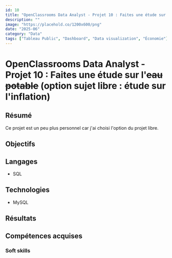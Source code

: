 ---
id: 10
title: "OpenClassrooms Data Analyst - Projet 10 : Faites une étude sur l'eau potable (option sujet libre : étude sur l'inflation)"
description: ""
image: "https://placehold.co/1200x600/png"
date: "2025-06"
category: "Data"
tags: ["Tableau Public", "Dashboard", "Data visualization", "Économie"]
---

# OpenClassrooms Data Analyst - Projet 10 : Faites une étude sur l'<s>eau potable</s> (option sujet libre : étude sur l'inflation)

## Résumé

Ce projet est un peu plus personnel car j'ai choisi l'option du projet libre.

## Objectifs



## Langages

- SQL

## Technologies

- MySQL

## Résultats

## Compétences acquises

### Soft skills